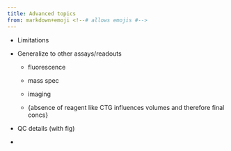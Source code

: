 ```yaml
---
title: Advanced topics
from: markdown+emoji <!--# allows emojis #-->
---
```


-   Limitations

-   Generalize to other assays/readouts

    -   fluorescence

    -   mass spec

    -   imaging

    -   {absence of reagent like CTG influences volumes and therefore final concs}

-   QC details (with fig)

-   
